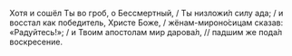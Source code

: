 Хотя и сошёл Ты во гроб, о Бессмертный, / Ты низложи́л силу ада; / и восстал как победитель, Христе Боже, / жёнам-мироно́сицам сказав: «Радуйтесь!»; / и Твоим апостолам мир дарова́л, // падшим же пода́л воскресение.
